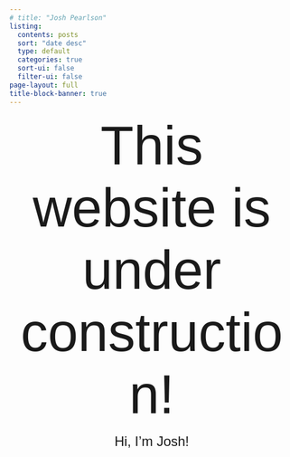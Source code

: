 ```yaml
---
# title: "Josh Pearlson"
listing:
  contents: posts
  sort: "date desc"
  type: default
  categories: true
  sort-ui: false
  filter-ui: false
page-layout: full
title-block-banner: true
---
```




::: {style="font-size:1.0em; text-align: center;"}

[[ This website is under construction! ]{.dim-text style="font-family:'IBM Plex Sans', sans-serif;"}]{style="font-size: 6rem; color: var(--dim-text)!important; padding-bottom: 0pt; font-family: 'IBM Plex Sans Condensed'; font-weight: 500;"}

[[ Hi, I'm Josh!]{.dim-text style="font-family:'IBM Plex Sans', sans-serif;"}]{style="font-size: 1.5rem; color: var(--dim-text)!important; padding-bottom: 0pt; font-family: 'IBM Plex Sans Condensed'; font-weight: 500;"}

<!-- ::: {style="display: flex; flex-direction: row; align-items: center; text-align: center!important; justify-content: center; background-color: var(--link-bg-color);"}

[[[{{< iconify ph house-line-duotone >}}]{.icon style="background-color:rgba(0,0,0,0.0);!important"}](https://samforeman.me)]{.icon style="font-size:1.5rem; padding-right: 0pt;"}

[[{{< iconify ph twitter-logo-duotone >}}](https://www.twitter.com/saforem2)]{.icon style="font-size:1.5rem; padding-left: 0pt; padding-right: 0pt"}

[[{{< iconify ph envelope-open-duotone >}}](mailto:///foremans@anl.gov)]{.icon style="font-size:1.5rem; padding-left: 0pt; padding-right: 0pt"}

[[{{< iconify ph linkedin-logo-duotone >}}](https://linkedin.com/in/saforem2)]{.icon style="font-size:1.5rem; padding-left: 0pt; padding-right: 0pt"} -->


:::
